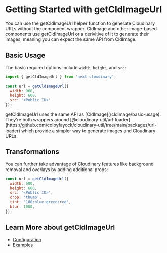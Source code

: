 


<Head>
  <title>getCldImageUrl - Next Cloudinary</title>
  <meta name="og:title" content="Getting Started with getCldImageUrl - Next Cloudinary" />
  <meta name="og:url" content={`https://next.cloudinary.dev/getcldimageurl/basic-usage`} />
</Head>

<OgImage
  title="getCldImageUrl"
  twitterTitle="Getting Started with getCldImageUrl"
/>

# Getting Started with getCldImageUrl

You can use the getCldImageUrl helper function to generate Cloudinary URLs without the component wrapper. CldImage and other image-based components use getCldImageUrl or a derivitive of it to generate their images, meaning you can expect the same API from CldImage.

## Basic Usage

The basic required options include `width`, `height`, and `src`:

```js copy
import { getCldImageUrl } from 'next-cloudinary';

const url = getCldImageUrl({
  width: 960,
  height: 600,
  src: '<Public ID>'
});
```

<div style={{ maxWidth: 500, margin: '0 auto' }}>
  <CldImage
    src={getCldImageUrl({
      src: `${process.env.IMAGES_DIRECTORY}/galaxy`,
      width: 960,
      height: 600,
    })}
    width="960"
    height="600"
    sizes="(max-width: 480px) 100vw, 50vw"
    alt=""
    preserveTransformations
  />
</div>

<Callout emoji={false}>
  getCldImageUrl uses the same API as [CldImage](/cldimage/basic-usage). They're both wrappers around [@cloudinary-util/url-loader](https://github.com/colbyfayock/cloudinary-util/tree/main/packages/url-loader) which provide a simpler way to generate images and Cloudinary URLs.
</Callout>

## Transformations

You can further take advantage of Cloudinary features like background removal and overlays by adding additional props:

```js copy
const url = getCldImageUrl({
  width: 600,
  height: 600,
  src: '<Public ID>',
  crop: 'thumb',
  tint: '100:blue:green:red',
  blur: 1000,
});
```

<div style={{ maxWidth: 500, margin: '0 auto' }}>
  <CldImage
    src={getCldImageUrl({
      src: `${process.env.IMAGES_DIRECTORY}/galaxy`,
      width: 600,
      height: 600,
      crop: 'thumb',
      tint: '50:blue:green:red',
      blur: 1000,
    })}
    width="600"
    height="600"
    sizes="(max-width: 480px) 100vw, 50vw"
    alt=""
    preserveTransformations
  />
</div>

## Learn More about getCldImageUrl
* [Configuration](/getcldimageurl/configuration)
* [Examples](/getcldimageurl/examples)